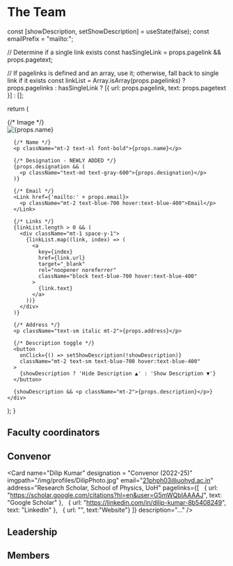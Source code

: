 
# The Team

  const [showDescription, setShowDescription] = useState(false);
  const emailPrefix = "mailto:";

  // Determine if a single link exists
  const hasSingleLink = props.pagelink && props.pagetext;

  // If pagelinks is defined and an array, use it; otherwise, fall back to single link if it exists
  const linkList = Array.isArray(props.pagelinks)
    ? props.pagelinks
    : hasSingleLink
      ? [{ url: props.pagelink, text: props.pagetext }]
      : [];

  return (
  <div className="transition-all duration-300 mb-4 w-full md:w-1/3 grow-0 bg-blue-500/15 hover:shadow-blue-500 hover:bg-blue-500/20 hover:shadow-md m-2 rounded-lg">
    <div className="p-4">
      {/* Image */}
      <div className="w-full h-48 relative">
        <Image
          src={props.imgpath}
          alt={props.name}
          fill
          className="rounded-t-lg object-cover"
        />
      </div>

      {/* Name */}
      <p className="mt-2 text-xl font-bold">{props.name}</p>

      {/* Designation - NEWLY ADDED */}
      {props.designation && (
        <p className="text-md text-gray-600">{props.designation}</p>
      )}

      {/* Email */}
      <Link href={'mailto:' + props.email}>
        <p className="mt-2 text-blue-700 hover:text-blue-400">Email</p>
      </Link>

      {/* Links */}
      {linkList.length > 0 && (
        <div className="mt-1 space-y-1">
          {linkList.map((link, index) => (
            <a
              key={index}
              href={link.url}
              target="_blank"
              rel="noopener noreferrer"
              className="block text-blue-700 hover:text-blue-400"
            >
              {link.text}
            </a>
          ))}
        </div>
      )}

      {/* Address */}
      <p className="text-sm italic mt-2">{props.address}</p>

      {/* Description toggle */}
      <button
        onClick={() => setShowDescription(!showDescription)}
        className="mt-2 text-sm text-blue-700 hover:text-blue-400"
      >
        {showDescription ? 'Hide Description ▲' : 'Show Description ▼'}
      </button>

      {showDescription && <p className="mt-2">{props.description}</p>}
    </div>
  </div>
);
}

## Faculty coordinators

<Card
name="Dr. Ashoka Vudyagiri"
imgpath="/img/profiles/AshokPhoto.jpg"
email="ashok_vs@uohyd.ac.in"
address="School of Physics, UoH"
description="Faculty coordinator"
/>

## Convenor

<div className='flex flex-col md:flex-row'>
<Card
name="Sambit Kumar Satapathy"
designation = "Convenor (2025 - Present)"
imgpath="/img/profiles/SambitPhoto.jpg"
email="sambitsatapathy57@gmail.com"
address="Research Scholar, School of Physics, University of Hyderabad"
pagelink="https://www.linkedin.com/in/sambitsatapathy9"
pagetext="LinkedIn"
description="I've always been mesmerized by the night sky, and my interest in astronomy kicked off 
during my school days. And when I joined the university, we got to organize stargazing sessions and conduct 
talks by experts through the club, which has shaped my interest towards astronomy even more."
/>

<Card
  name="Dilip Kumar"
  designation = "Convenor (2022-25)"
  imgpath="/img/profiles/DilipPhoto.jpg"
  email="21phph03@uohyd.ac.in"
  address="Research Scholar, School of Physics, UoH"
  pagelinks={[
   { url: "https://scholar.google.com/citations?hl=en&user=G5mWQbIAAAAJ", text: "Google Scholar" },
   { url: "https://linkedin.com/in/dilip-kumar-8b5408249", text: "LinkedIn" }, 
   { url: "", text:"Website"}
  ]}
  description="..."
/>

</div>

## Leadership 

<div className='flex flex-col md:flex-row'>
<Card
name="Samarth Majumdar"
designation = "President (2025 - Present)"
imgpath="/img/profiles/SamarthPhoto2.jpeg"
email="23ipmp21@uohyd.ac.in"
address="IMSc Physics 3rd Year, University of Hyderabad"
pagelink="https://in.linkedin.com/in/samarth-majumdar-39a7b12b1"
pagetext="LinkedIn"
description="I'm passionate about all things astronomy/astrophysics, especially black holes, neutron stars, gravitational waves, dark matter, and all the other weird and wonderful stuff in the universe!"
/>


<Card
name="Yash Kumar"
designation = "Vice President (2025 - Present)"
imgpath="/img/profiles/YashPhoto1.jpeg"
email="k.yashh01@gmail.com"
address="MSc Physics 2nd Year, University of Hyderabad"
pagelink="https://www.instagram.com/k.yashhhh?igsh=bGcybTU1bjJyNWM0"
pagetext="Instagram"
description="Up there in the sky there was a metaphor of immortality."
/>

</div>

## Members

<div className='flex flex-col md:flex-row'>
<Card
name="Dev Raheja"
imgpath="/img/profiles/DevPhoto.jpg"
email="dev.raheja@fau.de"
address="Department of Physics, University of Erlangen-Nuremberg (IMSc Alumni)"
pagelink="https://www.linkedin.com/in/dev-raheja-065306285"
pagetext="LinkedIn"
description="Theory is great, but Saturn's rings hits different"
/>

<Card
name="Prayag Yadav"
imgpath="/img/profiles/PrayagPhoto.jpg"
email="prayagyadav206@gmail.com"
address="India"
pagelink="https://www.prayagyadav.com"
pagetext="Portfolio Website"
description="Neighbourhood Punk"
/>

<Card
name="Akshat Singh"
imgpath="/img/profiles/AkshatPhoto.JPG"
email="singhakshat2511@gmail.com"
address="MSc Physics 2022-24, University of Hyderabad"
pagelink="https://www.linkedin.com/in/akshat-singh-40140b1b4"
pagetext="LinkedIn"
description="Nebulae intrigues me the most. Being birth place of many stars they are the most fascinating heavenly body hanging up there, few of which we can see through a normal telescope.
Blackholes are world favourite and mine too. Can't observe them by some ordinary telescope still worth to study through sources."
/>

</div>

<div className='flex flex-col md:flex-row'>
<Card
name="Wajahat Altaf Sayyed"
imgpath="/img/profiles/WajahatPhoto.jpg"
email="wajahatsayyed1y@gmail.com"
address="MSc Physics 2nd Year, University of Hyderabad"
pagelink="https://www.linkedin.com/in/wajahat-sayyed-59762b24b/"
pagetext="LinkedIn"
description=""
/>



<Card
name="Akash Malemath"
imgpath="/img/profiles/AkashPhoto.jpg"
email="14akash2000@gmail.com"
address="MSc Physics 2021-23, University of Hyderabad"
pagelink="https://www.linkedin.com/in/akash-malemath"
pagetext="LinkedIn"
description="As one of the first members of Zenith, my journey with astronomy began with late-night telescopic observations and an insatiable curiosity for the cosmos. It is true to say that one doesn’t truly grasp the vastness of space until they have perfectly tuned a telescope against a planetary body! Being part of this club was more than just stargazing—it was about building a community that shares a love for the universe. Seeing Zenith grow into what it is today makes me incredibly proud, and I’m honored to have been a part of its foundation."
/>


<Card
name="Harsh Vardhan"
imgpath="/img/profiles/HarshPhoto2.jpeg"
email="harshvardhan15@gmail.com"
address="IMSc Physics 3rd Year, University of Hyderabad"
pagelink="https://www.linkedin.com/in/harshjvardhan/"
pagetext="LinkedIn"
description="I am passionate about astronomy but primarily focused on condensed matter physics, particularly superconductivity and topological insulators. Their ultimate goal is to develop a fault-tolerant quantum computer using topological qubits."
/>


</div>


<div className='flex flex-col md:flex-row'>
<Card
name="Gaurav Prasad Gond"
imgpath="/img/profiles/GauravPhoto.jpeg"
email="23ipmp09@uohyd.ac.in"
address="IMSc Physics 2nd Year, University of Hyderabad"
pagelink="https://www.linkedin.com/in/gaurav-prasad-gond-5a924a328?utm_source=share&utm_campaign=share_via&utm_content=profile&utm_medium=android_app"
pagetext="LinkedIn"
description="I'm passionate about astronomy and astrophysics, especially black holes, neutron stars, gravitational waves, dark matter, and other exotic cosmic phenomena. I’m also interested in observational astronomy, optics."
/>

<Card
name="Rahul Verma"
imgpath="/img/profiles/RahulPhoto1.jpg"
email="iamrahul030504@gmail.com"
address="IMSc Physics 3rd Year, University of Hyderabad"
pagelink="https://www.linkedin.com/in/rahul-verma-4b6706295?utm_source=share&utm_campaign=share_via&utm_content=profile&utm_medium=android_app"
pagetext="LinkedIn"
description="I'm interested in astronomy and astrophysics but passionate about high energy physics and want to pursue it as a career option."
/>

<Card
name="Aniruth Sreenivasan"
imgpath="/img/profiles/AniruthPhoto2.jpeg"
email="23ipmp04@uohyd.ac.in"
address="IMSc Physics 3rd Year, University of Hyderabad"
pagelink="https://www.instagram.com/aniruth._.04?igsh=MTl5cGQ2aDYzbW8w"
pagetext="Instagram"
description="I have always been fascinated by the wonders of the night sky, from tracing constellations to watching celestial events unfold. Sky gazing gives me a sense of curiosity and calm, inspiring me to learn more about the universe and our place in it. Through the club, I hope to keep nurturing my love for astronomy while contributing to a community that celebrates the beauty of the cosmos."
/>

</div>


<div className='flex flex-col md:flex-row'>
<Card
name="Tushar Gilhare"
imgpath="/img/profiles/TusharPhoto1.jpeg"
email="23ipmp20@uohyd.ac.in"
address="IMSc Physics 2nd Year, University of Hyderabad"
description="I've always been fascinated by astronomy because I've had so many questions about stars how they form, how they work, and what impact they have on us here on Earth. Stars are the fundamental building blocks of the universe, and their life cycles shape everything around us.
Every atom of carbon, oxygen, and iron in us was once forged in the heart of a dying star."
/>


<Card
name="Mayank Soni"
imgpath="/img/profiles/MayankPhoto.jpg"
email="mayanksoni60602@gmail.com"
address="IMSc Physics 3rd Year, University of Hyderabad"
description="I’m fascinated by the night sky and the poetry about it. Words don’t always do it justice, but that’s why I love astronomy—it fills in the gaps. Beyond that, I’m into physics and philosophy, trying to wrap my head around the answers we’ve come up with for everything from the ridiculously big to the unbelievably small. Basically, I just want to get what’s really going on.
"
/>


<Card
name="Payel Sarkar"
imgpath="/img/profiles/PayelPhoto.jpg"
email="23ipmp26@uohyd.ac.in"
address="IMSc Physics 2nd Year, University of Hyderabad"
description="Astronomy is the observation to uncover the mysteries of the cosmos, from black holes to the search for extraterrestrial life and includes critical thinking."
/>

</div>


<div className='flex flex-col md:flex-row'>


<Card
name="Nandana Santheep"
imgpath="/img/profiles/NandanaPhoto.jpeg"
email="nandanasantheep20@gmail.com"
address="IMSc Physics 3rd Year, University of Hyderabad"
description="I'm still exploring where my interests in physics truly lie. My fascination with space and the vastness of our universe makes being part of the club , feel a little closer to finding out."
/>

<Card
name="Fathima Manal P"
imgpath="/img/profiles/ManalPhoto.jpg"
email="fathimamanalp2005@gmail.com"
address="IMSc Physics 3rd Year, University of Hyderabad"
pagelink="https://www.linkedin.com/in/fathima-manal-1210a229a?utm_source=share&utm_campaign=share_via&utm_content=profile&utm_medium=android_app"
pagetext="LinkedIn"
description="Motivated physics student looking for internships or projects in astrophysics (dark matter, black holes, and galaxy dynamics) to obtain practical research experience; has experience with observational workshops, community outreach, and Python."
/>

<Card
name="Sayandip Dolui"
imgpath="/img/profiles/SayandipPhoto.jpg"
email="23ipmp19@uohyd.ac.in"
address="IMSc Physics 2nd Year, University of Hyderabad"
pagelink="https://www.linkedin.com/in/sayandip-dolui-b64a0123a?utm_source=share&utm_campaign=share_via&utm_content=profile&utm_medium=android_app"
pagetext="LinkedIn"
description="I am interested in Observational Astronomy, especially Astrophotography and Solar Photography. My current research focuses on utilizing Josephson Junctions(JJs) in the development of Superconducting Qubits. Primarily, I enjoy interdisciplinary research, where physics intersects with materials science and engineering, nanotechnology, exploring novel quantum effects and advancing experimental techniques."
/>

</div>


<div className='flex flex-col md:flex-row'>
<Card
name="Kajal"
imgpath="/img/profiles/KajalPhoto.jpg"
email="25phmp08@uohyd.ac.in"
address="MSc Physics 1st Year, University of Hyderabad"
pagelink="https://www.linkedin.com/in/kajal-33ba47313"
pagetext="LinkedIn"
description="Learning Astronomy!!"
/>

<Card
name="Sai Tushar G"
imgpath="/img/profiles/SaitusharPhoto.jpg"
email="25phmp34@uohyd.ac.in"
address="MSc Physics 1st Year, University of Hyderabad"
pagelink="https://www.linkedin.com/in/saitushargopalakrishna?utm_source=share&utm_campaign=share_via&utm_content=profile&utm_medium=android_app"
pagetext="LinkedIn"
description=""
/>

<Card
name="Aman Arya"
imgpath="/img/profiles/AmanPhoto.jpg"
email="amaniarya7513@gmail.com"
address="MSc Physics 1st Year, University of Hyderabad"
description="Curiosity drives me to dive into the universe to know about why's ,what's and how's of the universe."
/>

</div>


<div className='flex flex-col md:flex-row'>
<Card
name="Sreemeera N"
imgpath="/img/profiles/SreemeeraPhoto.jpg"
email="24ipmp07@uohyd.ac.in"
address="IMSc Physics 2nd Year, University of Hyderabad"
description="I have been deeply fascinated by astronomy since my school days. Observing night sky always inspires me to explore more. Astronomy motivates me to think beyond limits and understand the universe at both scientific and philosophical levels."
/>

<Card
name="Rapaka Siddhardha"
imgpath="/img/profiles/SiddhardhaPhoto.jpg"
email="rapakasiddardha@gmail.com"
address="IMSc Physics 2nd Year, University of Hyderabad"
pagelink="https://www.linkedin.com/in/siddardha-rapaka-b9b2102a4/?originalSubdomain=in"
pagetext="LinkedIn"
description="Curious about the universe, I love exploring stars, galaxies, and the endless mysteries of space."
/>

<Card
name="Srivatsan Laxminarayanan"
imgpath="/img/profiles/SrivatsanPhoto.jpg"
email="srivatsansln@gmail.com"
address="IMSc Physics 2nd Year, University of Hyderabad"
pagelink="https://www.linkedin.com/in/srivatsan-lakshminarayanan-73958a346?utm_source=share&utm_campaign=share_via&utm_content=profile&utm_medium=android_app"
pagetext="LinkedIn"
description="Nothing stirs the curiosity of humans more than what they can't understand or attain, the vastness and the grandiose of outer space gives me that human feel"
/>

</div>

<Card
name="Sowmya"
imgpath="/img/profiles/SowmyaPhoto.jpg"
email="24ieag06@uohyd.ac.in"
address="IMSc Applied Geology 2nd Year, University of Hyderabad"
description=""
/>